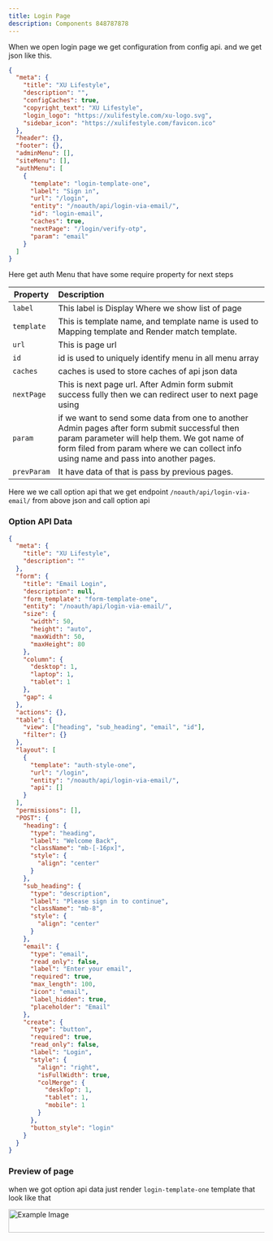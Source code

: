 ```yaml
---
title: Login Page
description: Components 848787878
---
```


When we open login page we get configuration from config api. and we get json like this.

```json
{
  "meta": {
    "title": "XU Lifestyle",
    "description": "",
    "configCaches": true,
    "copyright_text": "XU Lifestyle",
    "login_logo": "https://xulifestyle.com/xu-logo.svg",
    "sidebar_icon": "https://xulifestyle.com/favicon.ico"
  },
  "header": {},
  "footer": {},
  "adminMenu": [],
  "siteMenu": [],
  "authMenu": [
    {
      "template": "login-template-one",
      "label": "Sign in",
      "url": "/login",
      "entity": "/noauth/api/login-via-email/",
      "id": "login-email",
      "caches": true,
      "nextPage": "/login/verify-otp",
      "param": "email"
    }
  ]
}
```

Here get auth Menu that have some require property for next steps

| Property    | Description                                                                                                                                                                                                                           |
| ----------- | :------------------------------------------------------------------------------------------------------------------------------------------------------------------------------------------------------------------------------------ |
| `label`     | This label is Display Where we show list of page                                                                                                                                                                                      |
| `template`  | This is template name, and template name is used to Mapping template and Render match template.                                                                                                                                       |
| `url`       | This is page url                                                                                                                                                                                                                      |
| `id`        | id is used to uniquely identify menu in all menu array                                                                                                                                                                                |
| `caches`    | caches is used to store caches of api json data                                                                                                                                                                                       |
| `nextPage`  | This is next page url. After Admin form submit success fully then we can redirect user to next page using                                                                                                                             |
| `param`     | if we want to send some data from one to another Admin pages after form submit successful then param parameter will help them. We got name of form filed from param where we can collect info using name and pass into another pages. |
| `prevParam` | It have data of that is pass by previous pages.                                                                                                                                                                                       |

Here we we call option api that we get endpoint `/noauth/api/login-via-email/` from above json and call option api

### Option API Data

```json
{
  "meta": {
    "title": "XU Lifestyle",
    "description": ""
  },
  "form": {
    "title": "Email Login",
    "description": null,
    "form_template": "form-template-one",
    "entity": "/noauth/api/login-via-email/",
    "size": {
      "width": 50,
      "height": "auto",
      "maxWidth": 50,
      "maxHeight": 80
    },
    "column": {
      "desktop": 1,
      "laptop": 1,
      "tablet": 1
    },
    "gap": 4
  },
  "actions": {},
  "table": {
    "view": ["heading", "sub_heading", "email", "id"],
    "filter": {}
  },
  "layout": [
    {
      "template": "auth-style-one",
      "url": "/login",
      "entity": "/noauth/api/login-via-email/",
      "api": []
    }
  ],
  "permissions": [],
  "POST": {
    "heading": {
      "type": "heading",
      "label": "Welcome Back",
      "className": "mb-[-16px]",
      "style": {
        "align": "center"
      }
    },
    "sub_heading": {
      "type": "description",
      "label": "Please sign in to continue",
      "className": "mb-8",
      "style": {
        "align": "center"
      }
    },
    "email": {
      "type": "email",
      "read_only": false,
      "label": "Enter your email",
      "required": true,
      "max_length": 100,
      "icon": "email",
      "label_hidden": true,
      "placeholder": "Email"
    },
    "create": {
      "type": "button",
      "required": true,
      "read_only": false,
      "label": "Login",
      "style": {
        "align": "right",
        "isFullWidth": true,
        "colMerge": {
          "deskTop": 1,
          "tablet": 1,
          "mobile": 1
        }
      },
      "button_style": "login"
    }
  }
}
```

### Preview of page

when we got option api data just render `login-template-one` template that look like that

<img
  src="/login-page.png"
  class="ui-image"
  alt="Example Image"
  width="752"
  height="46"
/>
